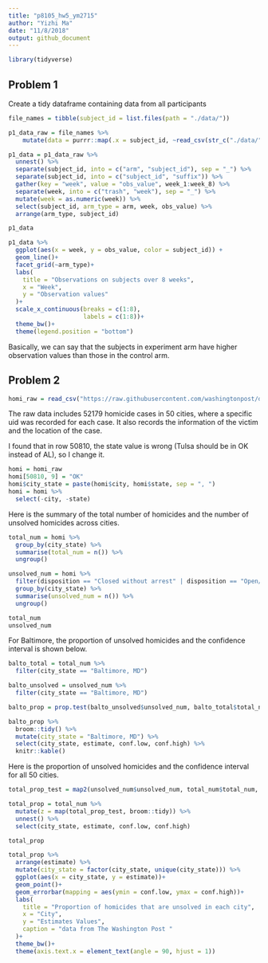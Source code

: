 ```yaml
---
title: "p8105_hw5_ym2715"
author: "Yizhi Ma"
date: "11/8/2018"
output: github_document
---
```


```r
library(tidyverse)
```

## Problem 1 

Create a tidy dataframe containing data from all participants

```r
file_names = tibble(subject_id = list.files(path = "./data/"))

p1_data_raw = file_names %>% 
	mutate(data = purrr::map(.x = subject_id, ~read_csv(str_c("./data/", .x)))) 

p1_data = p1_data_raw %>% 
  unnest() %>% 
  separate(subject_id, into = c("arm", "subject_id"), sep = "_") %>% 
  separate(subject_id, into = c("subject_id", "suffix")) %>% 
  gather(key = "week", value = "obs_value", week_1:week_8) %>% 
  separate(week, into = c("trash", "week"), sep = "_") %>% 
  mutate(week = as.numeric(week)) %>% 
  select(subject_id, arm_type = arm, week, obs_value) %>% 
  arrange(arm_type, subject_id)

p1_data
```

```r
p1_data %>% 
  ggplot(aes(x = week, y = obs_value, color = subject_id)) +
  geom_line()+
  facet_grid(~arm_type)+
  labs(
    title = "Observations on subjects over 8 weeks",
    x = "Week",
    y = "Observation values"
  )+
  scale_x_continuous(breaks = c(1:8),
                     labels = c(1:8))+
  theme_bw()+
  theme(legend.position = "bottom")
```  
  
  Basically, we can say that the subjects in experiment arm have higher observation values than those in the control arm.

## Problem 2

```r
homi_raw = read_csv("https://raw.githubusercontent.com/washingtonpost/data-homicides/master/homicide-data.csv")
```

  The raw data includes 52179 homicide cases in 50 cities, where a specific uid was recorded for each case. It also records the information of the victim and the location of the case.  
  
  I found that in row 50810, the state value is wrong (Tulsa should be in OK instead of AL), so I change it.

```r
homi = homi_raw 
homi[50810, 9] = "OK"
homi$city_state = paste(homi$city, homi$state, sep = ", ")
homi = homi %>% 
  select(-city, -state)
```

Here is the summary of the total number of homicides and the number of unsolved homicides across cities.

```r
total_num = homi %>% 
  group_by(city_state) %>% 
  summarise(total_num = n()) %>% 
  ungroup()

unsolved_num = homi %>% 
  filter(disposition == "Closed without arrest" | disposition == "Open/No arrest") %>% 
  group_by(city_state) %>% 
  summarise(unsolved_num = n()) %>% 
  ungroup()

total_num
unsolved_num
```

For Baltimore, the proportion of unsolved homicides and the confidence interval is shown below.

```r
balto_total = total_num %>%
  filter(city_state == "Baltimore, MD")

balto_unsolved = unsolved_num %>%
  filter(city_state == "Baltimore, MD")

balto_prop = prop.test(balto_unsolved$unsolved_num, balto_total$total_num)

balto_prop %>% 
  broom::tidy() %>% 
  mutate(city_state = "Baltimore, MD") %>% 
  select(city_state, estimate, conf.low, conf.high) %>% 
  knitr::kable()

```


Here is the proportion of unsolved homicides and the confidence interval for all 50 cities.

```r
total_prop_test = map2(unsolved_num$unsolved_num, total_num$total_num, prop.test) 

total_prop = total_num %>% 
  mutate(z = map(total_prop_test, broom::tidy)) %>% 
  unnest() %>% 
  select(city_state, estimate, conf.low, conf.high)

total_prop
```

```r
total_prop %>% 
  arrange(estimate) %>% 
  mutate(city_state = factor(city_state, unique(city_state))) %>% 
  ggplot(aes(x = city_state, y = estimate))+
  geom_point()+
  geom_errorbar(mapping = aes(ymin = conf.low, ymax = conf.high))+
  labs(
    title = "Proportion of homicides that are unsolved in each city",
    x = "City",
    y = "Estimates Values",
    caption = "data from The Washington Post "
  )+
  theme_bw()+
  theme(axis.text.x = element_text(angle = 90, hjust = 1))
  
```



